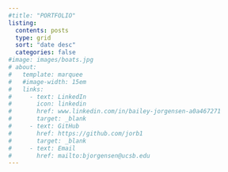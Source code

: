 ```yaml
---
#title: "PORTFOLIO"
listing: 
  contents: posts
  type: grid
  sort: "date desc"
  categories: false
#image: images/boats.jpg
# about: 
#   template: marquee
#   #image-width: 15em
#   links: 
#     - text: LinkedIn
#       icon: linkedin
#       href: www.linkedin.com/in/bailey-jorgensen-a0a467271
#       target: _blank
#     - text: GitHub
#       href: https://github.com/jorb1
#       target: _blank
#     - text: Email
#       href: mailto:bjorgensen@ucsb.edu
---
```


